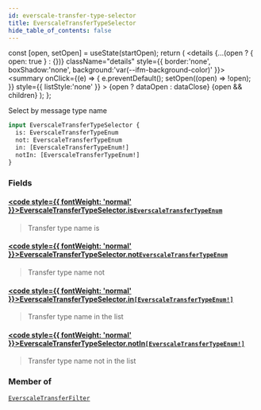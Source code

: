 ```yaml
---
id: everscale-transfer-type-selector
title: EverscaleTransferTypeSelector
hide_table_of_contents: false
---
```







  const [open, setOpen] = useState(startOpen);
  return (
    <details {...(open ? { open: true } : {})} className="details" style={{ border:'none', boxShadow:'none', background:'var(--ifm-background-color)' }}>
      <summary
        onClick={(e) => {
          e.preventDefault();
          setOpen((open) => !open);
        }}
        style={{ listStyle:'none' }}
      >
      {open ? dataOpen : dataClose}
      </summary>
      {open && children}
    </details>
  );
};








Select by message type name


```graphql
input EverscaleTransferTypeSelector {
  is: EverscaleTransferTypeEnum
  not: EverscaleTransferTypeEnum
  in: [EverscaleTransferTypeEnum!]
  notIn: [EverscaleTransferTypeEnum!]
}
```




### Fields

#### [<code style={{ fontWeight: 'normal' }}>EverscaleTransferTypeSelector.<b>is</b></code>](#)<Bullet />[`EverscaleTransferTypeEnum`](/docs/v1/graphql-reference/enums/everscale-transfer-type-enum) <Badge class="badge badge--secondary" text="enum"/> 
> 
> 
> Transfer type name is
> 

#### [<code style={{ fontWeight: 'normal' }}>EverscaleTransferTypeSelector.<b>not</b></code>](#)<Bullet />[`EverscaleTransferTypeEnum`](/docs/v1/graphql-reference/enums/everscale-transfer-type-enum) <Badge class="badge badge--secondary" text="enum"/> 
> 
> 
> Transfer type name not
> 

#### [<code style={{ fontWeight: 'normal' }}>EverscaleTransferTypeSelector.<b>in</b></code>](#)<Bullet />[`[EverscaleTransferTypeEnum!]`](/docs/v1/graphql-reference/enums/everscale-transfer-type-enum) <Badge class="badge badge--secondary" text="list"/> <Badge class="badge badge--secondary" text="enum"/> 
> 
> 
> Transfer type name in the list
> 

#### [<code style={{ fontWeight: 'normal' }}>EverscaleTransferTypeSelector.<b>notIn</b></code>](#)<Bullet />[`[EverscaleTransferTypeEnum!]`](/docs/v1/graphql-reference/enums/everscale-transfer-type-enum) <Badge class="badge badge--secondary" text="list"/> <Badge class="badge badge--secondary" text="enum"/> 
> 
> 
> Transfer type name not in the list
> 



### Member of

[`EverscaleTransferFilter`](/docs/v1/graphql-reference/inputs/everscale-transfer-filter)  <Badge class="secondary" text="input"/>

